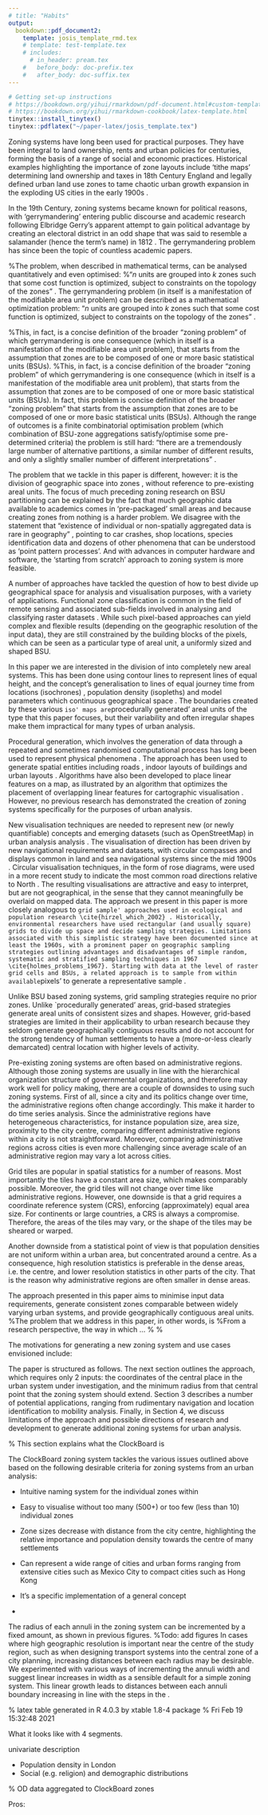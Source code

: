 ```yaml
---
# title: "Habits"
output:
  bookdown::pdf_document2:
    template: josis_template_rmd.tex
    # template: test-template.tex
    # includes:
      # in_header: pream.tex
    #   before_body: doc-prefix.tex
    #   after_body: doc-suffix.tex
---
```


<!-- test -->


```r
# Getting set-up instructions
# https://bookdown.org/yihui/rmarkdown/pdf-document.html#custom-templates-1
# https://bookdown.org/yihui/rmarkdown-cookbook/latex-template.html
tinytex::install_tinytex()
tinytex::pdflatex("~/paper-latex/josis_template.tex")
```

\section{Introduction}

Zoning systems have long been used for practical purposes.
They have been integral to land ownership, rents and urban policies for centuries, forming the basis of a range of social and economic practices.
Historical examples highlighting the importance of zone layouts include 'tithe maps' determining land ownership and taxes in 18th Century England \cite{bryant_worcestershire_2007} and legally defined urban land use zones to tame chaotic urban growth expansion in the exploding US cities in the early 1900s \cite{baker_zoning_1925}.

In the 19th Century, zoning systems became known for political reasons, with 'gerrymandering' entering public discourse and academic research following Elbridge Gerry's apparent attempt to gain political advantage by creating an electoral district in an odd shape that was said to resemble a salamander (hence the term's name) in 1812  \cite{orr_persistence_1969}.
The gerrymandering problem has since been the topic of countless academic papers.

%The problem, when described in mathematical terms, can be analysed quantitatively and even optimised:
%"$n$ units are grouped into $k$ zones such that some cost function is optimized, subject to constraints on the topology of the zones" \cite{chou_taming_2006}.
The gerrymandering problem (in itself is a manifestation of the modifiable area unit problem) can be described as a mathematical optimization problem: "$n$ units are grouped into $k$ zones such that some cost function is optimized, subject to constraints on the topology of the zones" \cite{chou_taming_2006}.

%This, in fact, is a concise definition of the broader "zoning problem" of which gerrymandering is one consequence (which in itself is a manifestation of the modifiable area unit problem), that starts from the assumption that zones are to be composed of one or more basic statistical units (BSUs).
%This, in fact, is a concise definition of the broader "zoning problem" of which gerrymandering is one consequence (which in itself is a manifestation of the modifiable area unit problem), that starts from the assumption that zones are to be composed of one or more basic statistical units (BSUs).
In fact, this problem is concise definition of the broader "zoning problem" that starts from the assumption that zones are to be composed of one or more basic statistical units (BSUs).
Although the range of outcomes is a finite combinatorial optimisation problem (which combination of BSU-zone aggregations satisfy/optimise some pre-determined criteria) the problem is still hard:
"there are a tremendously large number of alternative partitions, a similar number of different results, and only a slightly smaller number of different interpretations" \cite{openshaw_optimal_1977}.

The problem that we tackle in this paper is different, however: it is the division of geographic space into zones \textbf{starting from a blank slate}, without reference to pre-existing areal units.
The focus of much preceding zoning research on BSU partitioning can be explained by the fact that much geographic data available to academics comes in 'pre-packaged' small areas and because creating zones from nothing is a harder problem.
We disagree with the statement that "existence of individual or non-spatially aggregated data is rare in geography" \cite{openshaw_optimal_1977}, pointing to car crashes, shop locations, species identification data and dozens of other phenomena that can be understood as 'point pattern processes'.
And with advances in computer hardware and software, the 'starting from scratch' approach to zoning system is more feasible.

A number of approaches have tackled the question of how to best divide up geographical space for analysis and visualisation purposes, with a variety of applications.
Functional zone classification is common in the field of remote sensing and associated sub-fields involved in analysing and classifying raster datasets \cite{ciglic_evaluating_2019} \cite{hesselbarth_landscapemetrics_2019}.
While such pixel-based approaches can yield complex and flexible results (depending on the geographic resolution of the input data), they are still constrained by the building blocks of the pixels, which can be seen as a particular type of areal unit, a uniformly sized and shaped BSU.

In this paper we are interested in the division of \emph{continuous space} into completely new areal systems.
This has been done using contour lines to represent lines of equal height, and the concept's generalisation to lines of equal journey time from locations (isochrones) \cite{long_modeling_2018}, population density (isopleths) \cite{lin_cartographic_2017} and model parameters which continuous geographical space \cite{paez_exploring_2006}.
The boundaries created by these various `iso' maps are `procedurally generated' areal units of the type that this paper focuses, but their variability and often irregular shapes make them impractical for many types of urban analysis.

Procedural generation, which involves the generation of data through a repeated and sometimes randomised computational process has long been used to represent physical phenomena \cite{onrust_ecologically_2017}.
The approach has been used to generate spatial entities including roads \cite{galin_procedural_2010}, indoor layouts of buildings \cite{anderson_augmented_2018} and urban layouts \cite{mustafa_procedural_2020}.
Algorithms have also been developed to place linear features on a map, as illustrated by an algorithm that optimizes the placement of overlapping linear features for cartographic visualisation \cite{teulade-denantes_routes_2015}.
However, no previous research has demonstrated the creation of zoning systems specifically for the purposes of urban analysis.

New visualisation techniques are needed to represent new (or newly quantifiable) concepts and emerging datasets (such as OpenStreetMap) in urban analysis analysis .
The visualisation of direction has been driven by new navigational requirements and datasets, with circular compasses and displays common in land and sea navigational systems since the mid 1900s \cite{honick_pictorial_1967}.
Circular visualisation techniques, in the form of rose diagrams, were used in a more recent study to indicate the most common road directions relative to North \cite{boeing_spatial_2021}.
The resulting visualisations are attractive and easy to interpret, but are not geographical, in the sense that they cannot meaningfully be overlaid on mapped data.
The approach we present in this paper is more closely analogous to `grid sample' approaches used in ecological and population research \cite{hirzel_which_2002} .
Historically, environmental researchers have used rectangular (and usually square) grids to divide up space and decide sampling strategies.
Limitations associated with this simplistic strategy have been documented since at least the 1960s, with a prominent paper on geographic sampling strategies outlining advantages and disadvantages of simple random, systematic and stratified sampling techniques in 1967 \cite{holmes_problems_1967}.
Starting with data at the level of raster grid cells and BSUs, a related approach is to sample from within available `pixels' to generate a representative sample \cite{thomson_gridsample_2017}.


Unlike BSU based zoning systems, grid sampling strategies require no prior zones.
Unlike `procedurally generated' areas, grid-based strategies generate areal units of consistent sizes and shapes.
However, grid-based strategies are limited in their applicability to urban research because they seldom generate geographically contiguous results and do not account for the strong tendency of human settlements to have a (more-or-less clearly demarcated) central location with higher levels of activity.

Pre-existing zoning systems are often based on administrative regions. Although those zoning systems are usually in line with the hierarchical organization structure of governmental organizations, and therefore may work well for policy making, there are a couple of downsides to using such zoning systems. First of all, since a city and its politics change over time, the administrative regions often change accordingly. This make it harder to do time series analysis. Since the administrative regions have heterogeneous characteristics, for instance population size, area size, proximity to the city centre, comparing different administrative regions within a city is not straightforward. Moreover, comparing administrative regions across cities is even more challenging since average scale of an administrative region may vary a lot across cities.

Grid tiles are popular in spatial statistics for a number of reasons. Most importantly the tiles have a constant area size, which makes comparably possible. Moreover, the grid tiles will not change over time like administrative regions. However, one downside is that a grid requires a coordinate reference system (CRS), enforcing (approximately) equal area size. For continents or large countries, a CRS is always a compromise. Therefore, the areas of the tiles may vary, or the shape of the tiles may be sheared or warped.

Another downside from a statistical point of view is that population densities are not uniform within a urban area, but concentrated around a centre. As a consequence, high resolution statistics is preferable in the dense areas, i.e. the centre, and lower resolution statistics in other parts of the city. That is the reason why administrative regions are often smaller in dense areas.

The approach presented in this paper aims to minimise input data requirements, generate consistent zones comparable between widely varying urban systems, and provide geographically contiguous areal units.
%The problem that we address in this paper, in other words, is
%From a research perspective, the way in which ... \cite{openshaw_optimal_1977}
% \subsection{Limitations of pre-existing zoning systems}
%\subsection{The rational for new zoning systems}
<!-- %\M{Work this out} (worked out) -->
The motivations for generating a new zoning system and use cases envisioned include:

<!-- \begin{itemize} -->
<!--     \item Locating cities. Automated zoning systems based on a clear centrepoint can support map interpretation by making it immediately clear where the city centre is, and what the scale of the city is.  -->
<!--     \item Reference system of everyday live. The zone name contains information about the distance to the center as well as the cardinal direction. E.g "I live in C12 and work in B3." or "The train station is in the center and our hotel is in B7". Moreover, the zones indicate whether walking and cycling is a feasibly option regarding the distance. -->
<!--     \item Aggregation for descriptive statistics / comparability over cities. By using the zoning system to aggregate statistics (e.g. on population density, air quality, bicycle use, number of dwellings), cities can easily be compared to each other. -->
<!--     \item Modelling urban cities. The zoning system can be used to model urban mobility. -->
<!-- \end{itemize} -->

The paper is structured as follows.
The next section outlines the approach, which requires only 2 inputs: the coordinates of the central place in the urban system under investigation, and the minimum radius from that central point that the zoning system should extend.
Section 3 describes a number of potential applications, ranging from rudimentary navigation and location identification to mobility analysis.
Finally, in Section 4, we discuss limitations of the approach and possible directions of research and development to generate additional zoning systems for urban analysis.

\section{The ClockBoard zoning system}

% This section explains what the ClockBoard is

The ClockBoard zoning system tackles the various issues outlined above based on the following desirable criteria for zoning systems from an urban analysis:

- Intuitive naming system for the individual zones within
- Easy to visualise without too many (500+) or too few (less than 10) individual zones
- Zone sizes decrease with distance from the city centre, highlighting the relative importance and population density towards the centre of many settlements
- Can represent a wide range of cities and urban forms ranging from extensive cities such as Mexico City to compact cities such as Hong Kong

- It's a specific implementation of a general concept
- 

\subsection{Annuli distances}

The radius of each annuli in the zoning system can be incremented by a fixed amount, as shown in previous figures. %Todo: add figures
In cases where high geographic resolution is important near the centre of the study region, such as when designing transport systems into the central zone of a city planning, increasing distances between each radius may be desirable.
We experimented with various ways of incrementing the annuli width and suggest linear increases in width as a sensible default for a simple zoning system.
This linear growth leads to distances between each annuli boundary increasing in line with the steps in the \href{https://en.wikipedia.org/wiki/Triangular_number}{triangular number sequence} \cite{ross_dicuil_2019}.

% latex table generated in R 4.0.3 by xtable 1.8-4 package
% Fri Feb 19 15:32:48 2021
\begin{table}
\centering
\begin{tabular}{rrrr}
  \hline
 & Number of rings & Diameter across (km) & Area (sq km) \\ 
  \hline
1 &   1 & 2 & 3.14 \\ 
  2 &   2 & 6 & 28.27 \\ 
  3 &   3 & 12 & 113.10 \\ 
  4 &   4 & 20 & 314.16 \\ 
  5 &   5 & 30 & 706.86 \\ 
  6 &   6 & 42 & 1385.44 \\ 
  7 &   7 & 56 & 2463.01 \\ 
  8 &   8 & 72 & 4071.50 \\ 
  9 &   9 & 90 & 6361.73 \\ 
   \hline
\end{tabular}
\end{table}


\subsection{Number of segments}

What it looks like with 4 segments.

\subsection{City extents}

\section{Applications}

\subsection{Navigation and location}


\subsection{Exploring city scale data}
univariate description

- Population density in London
- Social (e.g. religion) and demographic distributions

\subsection{Inter-city statistical comparison}

\begin{figure}[tbh]
\centering
\includegraphics[width=\textwidth]{cycling_accidents.pdf}
\caption{Cycling accidents compared between eight cities.}\label{fig:cyclAccidents}
\end{figure}

\subsection{Mobility analysis}

% OD data aggregated to ClockBoard zones

\section{Discussion and conclusions}


\subsection{Limitations}

Pros:

<!-- \begin{itemize} -->
<!-- \item Most cities have a radial plan around a central area, which is often a historic centre or a central business area. Typically, this centre is not only the geographic centre, but also the busiest area in terms of daytime population. Often the main nodes in the urban transport network are also located in or near the city centre. Note that many cities already consist of concentric rings, separated by a ring road. (See also \url{https://en.wikipedia.org/wiki/City_centre} which describes the centre as the heart of the city) -->
<!-- \end{itemize} -->

<!-- Cons: -->

<!-- \begin{itemize} -->
<!-- \item Some cities have two or more centres. Many cities have a central business discrict or financial discrict which not always coinsides with the historic city centre. -->
<!-- \item In urban areas with nearby cities, it may not always be clear where one cities ends and another begins. Also, small cities may be located within the metropolitan area of a larger city (e.g. the Dutch cities The Hague/Delft) -->
<!-- \end{itemize} -->

<!-- \bibliographystyle{josisacm} -->
<!-- \bibliography{references} -->

<!-- \appendix -->
<!-- \section{World cities} -->

<!-- \begin{figure}[tbh] -->
<!-- \centering -->
<!-- \includegraphics[width=\textwidth]{cities_page1.png} -->
<!-- \caption{ClockBoard for 36 cities, with population density shown in blue, and continent shown in the header color.}\label{fig:cities1} -->
<!-- \end{figure} -->

<!-- \begin{figure}[tbh] -->
<!-- \centering -->
<!-- \includegraphics[width=\textwidth]{cities_page2.png} -->
<!-- \caption{(continued)}\label{fig:cities2} -->
<!-- \end{figure} -->

<!-- \begin{figure}[tbh] -->
<!-- \centering -->
<!-- \includegraphics[width=\textwidth]{cities_page3.png} -->
<!-- \caption{(continued)}\label{fig:cities3} -->
<!-- \end{figure} -->